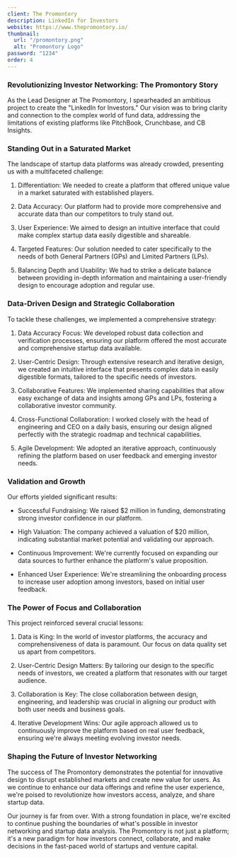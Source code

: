 ```yaml
---
client: The Promontory
description: LinkedIn for Investors
website: https://www.thepromontory.io/
thumbnail:
  url: "/promontory.png"
  alt: "Promontory Logo"
password: "1234"
order: 4
---
```


<PasswordProtect password={frontmatter.password}>

### Revolutionizing Investor Networking: The Promontory Story

As the Lead Designer at The Promontory, I spearheaded an ambitious project to create the "LinkedIn for Investors." Our vision was to bring clarity and connection to the complex world of fund data, addressing the limitations of existing platforms like PitchBook, Crunchbase, and CB Insights.

### Standing Out in a Saturated Market

The landscape of startup data platforms was already crowded, presenting us with a multifaceted challenge:

1. Differentiation: We needed to create a platform that offered unique value in a market saturated with established players.

2. Data Accuracy: Our platform had to provide more comprehensive and accurate data than our competitors to truly stand out.

3. User Experience: We aimed to design an intuitive interface that could make complex startup data easily digestible and shareable.

4. Targeted Features: Our solution needed to cater specifically to the needs of both General Partners (GPs) and Limited Partners (LPs).

5. Balancing Depth and Usability: We had to strike a delicate balance between providing in-depth information and maintaining a user-friendly design to encourage adoption and regular use.

### Data-Driven Design and Strategic Collaboration

To tackle these challenges, we implemented a comprehensive strategy:

1. Data Accuracy Focus: We developed robust data collection and verification processes, ensuring our platform offered the most accurate and comprehensive startup data available.

2. User-Centric Design: Through extensive research and iterative design, we created an intuitive interface that presents complex data in easily digestible formats, tailored to the specific needs of investors.

3. Collaborative Features: We implemented sharing capabilities that allow easy exchange of data and insights among GPs and LPs, fostering a collaborative investor community.

4. Cross-Functional Collaboration: I worked closely with the head of engineering and CEO on a daily basis, ensuring our design aligned perfectly with the strategic roadmap and technical capabilities.

5. Agile Development: We adopted an iterative approach, continuously refining the platform based on user feedback and emerging investor needs.

### Validation and Growth

Our efforts yielded significant results:

- Successful Fundraising: We raised $2 million in funding, demonstrating strong investor confidence in our platform.

- High Valuation: The company achieved a valuation of $20 million, indicating substantial market potential and validating our approach.

- Continuous Improvement: We're currently focused on expanding our data sources to further enhance the platform's value proposition.

- Enhanced User Experience: We're streamlining the onboarding process to increase user adoption among investors, based on initial user feedback.

### The Power of Focus and Collaboration

This project reinforced several crucial lessons:

1. Data is King: In the world of investor platforms, the accuracy and comprehensiveness of data is paramount. Our focus on data quality set us apart from competitors.

2. User-Centric Design Matters: By tailoring our design to the specific needs of investors, we created a platform that resonates with our target audience.

3. Collaboration is Key: The close collaboration between design, engineering, and leadership was crucial in aligning our product with both user needs and business goals.

4. Iterative Development Wins: Our agile approach allowed us to continuously improve the platform based on real user feedback, ensuring we're always meeting evolving investor needs.

### Shaping the Future of Investor Networking

The success of The Promontory demonstrates the potential for innovative design to disrupt established markets and create new value for users. As we continue to enhance our data offerings and refine the user experience, we're poised to revolutionize how investors access, analyze, and share startup data.

Our journey is far from over. With a strong foundation in place, we're excited to continue pushing the boundaries of what's possible in investor networking and startup data analysis. The Promontory is not just a platform; it's a new paradigm for how investors connect, collaborate, and make decisions in the fast-paced world of startups and venture capital.

</PasswordProtect>

